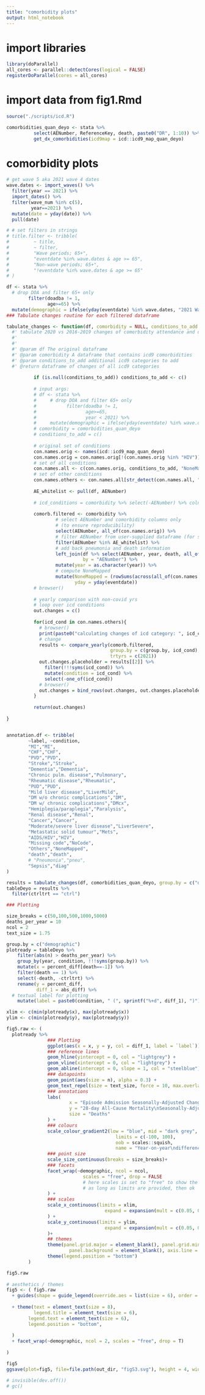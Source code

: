 ```yaml
---
title: "comorbidity plots"
output: html_notebook
---
```


# import libraries

```r
library(doParallel)
all_cores <- parallel::detectCores(logical = FALSE)
registerDoParallel(cores = all_cores)
```

# import data from fig1.Rmd

```r
source("./scripts/icd.R")

comorbidities_quan_deyo <- stata %>% 
          select(AENumber, ReferenceKey, death, paste0("DR", 1:10)) %>%
          get_dx_comorbidities(icd9map = icd::icd9_map_quan_deyo)
```


# comorbidity plots

```r
# get wave 5 aka 2021 wave 4 dates
wave.dates <- import_waves() %>% 
  filter(year == 2021) %>%
  import_dates() %>%
  filter(wave_num %in% c(5),
         year==2021) %>%
  mutate(date = yday(date)) %>%
  pull(date)

# # set filters in strings
# title.filter <- tribble(
#         ~ title,
#         ~ filter,
#         "Wave periods; 65+",
#         "eventdate %in% wave.dates & age >= 65",
#         "Non-wave periods; 65+",
#         "!eventdate %in% wave.dates & age >= 65"
# )

df <- stata %>% 
  # drop DOA and filter 65+ only
        filter(doadba != 1,
               age>=65) %>%
  mutate(demographic = ifelse(yday(eventdate) %in% wave.dates, "2021 Wave", "2021 Non-wave")) 
### Tabulate changes routine for each filtered dataframe

tabulate_changes <- function(df, comorbidity = NULL, conditions_to_add = NULL, group.by = c("demographic")) {
  #' tabulate 2020 vs 2016-2019 changes of comorbidity attendance and deaths (2021 vs 2016-2019 to be added)
  #' 
  #'
  #' @param df The original dataframe
  #' @param comorbidity A dataframe that contains icd9 comorbidities
  #' @param conditions_to_add additional icd9 categories to add
  #' @return dataframe of changes of all icd9 categories
        
          if (is.null(conditions_to_add)) conditions_to_add <- c()
          
          # input args:
          # df <- stata %>% 
          #     # drop DOA and filter 65+ only
          #           filter(doadba != 1,
          #                  age>=65,
          #                  year < 2021) %>%
          #     mutate(demographic = ifelse(yday(eventdate) %in% wave.dates, "2020 Wave", "2020 Non-wave"))
          # comorbidity = comorbidities_quan_deyo
          # conditions_to_add = c()
          
          # original set of conditions
          con.names.orig <- names(icd::icd9_map_quan_deyo)
          con.names.orig = con.names.orig[!(con.names.orig %in% "HIV")]
          # set of all conditions
          con.names.all <- c(con.names.orig, conditions_to_add, "NoneMapped")
          # set of other conditions
          con.names.others <- con.names.all[str_detect(con.names.all, "NoneMapped", negate = T)]
          
          AE_whitelist <- pull(df, AENumber)
          
          # icd_conditions = comorbidity %>% select(-AENumber) %>% colnames()
                
          comorb.filtered <- comorbidity %>% 
                  # select AENumber and comorbidity columns only 
                  # (to ensure reproducibility)
                  select(AENumber, all_of(con.names.orig)) %>% 
                  # filter AENumber from user-supplied dataframe (for subsetting)
                  filter(AENumber %in% AE_whitelist) %>% 
                  # add back pneumonia and death information
                  left_join(df %>% select(AENumber, year, death, all_of(conditions_to_add), eventdate, !!!syms(group.by)),
                            by = "AENumber") %>%
                  mutate(year = as.character(year)) %>%
                  # compute NoneMapped
                  mutate(NoneMapped = (rowSums(across(all_of(con.names.others))) == 0),
                         yday = yday(eventdate))
          # browser()
         
          # yearly comparison with non-covid yrs
          # loop over icd conditions
          out.changes = c()
          
          for(icd_cond in con.names.others){
            # browser()
            print(paste0("calculating changes of icd category: ", icd_cond))
            # change
            results <- compare_yearly(comorb.filtered, 
                                      group.by = c(group.by, icd_cond), 
                                      trtyrs = c(2021))
            out.changes.placeholder = results[[2]] %>% 
              filter(!!!syms(icd_cond)) %>% 
              mutate(condition = icd_cond) %>%
              select(-one_of(icd_cond)) 
            # browser()
            out.changes = bind_rows(out.changes, out.changes.placeholder)
          }
          
          return(out.changes)
        
}


annotation.df <- tribble(
        ~label, ~condition,
        "MI","MI",
        "CHF","CHF",
        "PVD","PVD",
        "Stroke","Stroke",
        "Dementia","Dementia",
        "Chronic pulm. disease","Pulmonary",
        "Rheumatic disease","Rheumatic",
        "PUD","PUD",
        "Mild liver disease","LiverMild",
        "DM w/o chronic complications","DM",
        "DM w/ chronic complications","DMcx",
        "Hemiplegia/paraplegia","Paralysis",
        "Renal disease","Renal",
        "Cancer","Cancer",
        "Moderate/severe liver disease","LiverSevere",
        "Metastatic solid tumour","Mets",
        "AIDS/HIV","HIV",
        "Missing code","NoCode",
        "Others","NoneMapped",
        "death","death",
        # "Pneumonia","pneu",
        "Sepsis","diag"
)

results = tabulate_changes(df, comorbidities_quan_deyo, group.by = c("demographic"))
tableDeyo = results %>%
  filter(ctrltrt == "ctrl")

```



```r
### Plotting

size_breaks = c(50,100,500,1000,5000)
deaths_per_year = 10
ncol = 2
text_size = 1.75

group.by = c("demographic")
plotready = tableDeyo %>%
    filter(abs(n) > deaths_per_year) %>%
    group_by(year, condition, !!!syms(group.by)) %>%
    mutate(x = percent_diff[death==-1]) %>%
    filter(death == 1) %>%
    select(-death, -ctrltrt) %>%
    rename(y = percent_diff,
           diff_1 = abs_diff) %>%
  # textual label for plotting
    mutate(label = paste0(condition, " (", sprintf("%+d", diff_1), ")"))

xlim <- c(min(plotready$x), max(plotready$x))
ylim <- c(min(plotready$y), max(plotready$y))

fig5.raw <- (
  plotready %>% 
               ### Plotting
               ggplot(aes(x = x, y = y, col = diff_1, label = `label`)) +
               ### reference lines
               geom_hline(yintercept = 0, col = "lightgrey") +
               geom_vline(xintercept = 0, col = "lightgrey") +
               geom_abline(intercept = 0, slope = 1, col = "steelblue") +
               ### datapoints
               geom_point(aes(size = n), alpha = 0.3) +
               geom_text_repel(size = text_size, force = 10, max.overlaps = 20) +
               ### annotations
               labs(
                       x = "Episode Admission Seasonally-Adjusted Change (%)",
                       y = "28-day All-Cause Mortality\nSeasonally-Adjusted Change (%)",
                       size = "Deaths"
               ) +
               ### colours 
               scale_colour_gradient2(low = "blue", mid = "dark grey", high = "red",
                                        limits = c(-100, 100),
                                        oob = scales::squish,
                                        name = "Year-on-year\ndifference\nin deaths")+ 
               ### point size
               scale_size_continuous(breaks = size_breaks)+ 
               ### facets
               facet_wrap(~demographic, ncol = ncol,
                            scales = "free", drop = FALSE
                            # here scales is set to "free" to show the axis in each facet
                            # as long as limits are provided, then ok
               ) +
               ### scales
               scale_x_continuous(limits = xlim,
                                    expand = expansion(mult = c(0.05, 0.05))
               ) + 
               scale_y_continuous(limits = ylim,
                                    expand = expansion(mult = c(0.05, 0.05))
               )+ 
               ## themes 
               theme(panel.grid.major = element_blank(), panel.grid.minor = element_blank(),
                       panel.background = element_blank(), axis.line = element_line(colour = "black")) + 
               theme(legend.position = "bottom")
        )

fig5.raw
        
# aesthetics / themes
fig5 <- ( fig5.raw
  + guides(shape = guide_legend(override.aes = list(size = 6), order = 1))
  
  + theme(text = element_text(size = 8),
          legend.title = element_text(size = 6), 
        legend.text = element_text(size = 6),
        legend.position = "bottom",
                    
  )
  + facet_wrap(~demographic, ncol = 2, scales = "free", drop = T) 
  
)

fig5 
ggsave(plot=fig5, file=file.path(out_dir, "figS3.svg"), height = 4, width = 8.3 - 0.75*2)

# invisible(dev.off())
# gc()
```

